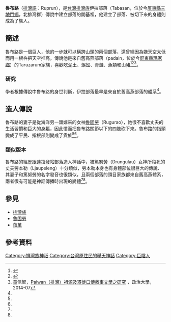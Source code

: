 '''魯布路'''（[[排灣語|排灣語]]：Ruprun），是[[台灣|台灣]][[排灣族|排灣族]]伊拉部落（Tabasan，位於今[[屏東縣|屏東縣]][[三地門鄉|三地門鄉]]，北排灣群）傳說中建立部落的開基祖，他建立了部落、被切下來的身體則成為了族人。
==簡述==
魯布路是一個巨人，他的一步就可以橫跨山頭的兩個部落，還曾經因為嫌天空太低而用一根杵把天空推高。傳說他是來自舊高燕部落（padain，位於今[[屏東縣|屏東縣]][[瑪家鄉|瑪家鄉]]）的Taruzarum家族，喜歡吃泥土、蜈蚣、青蛙、魚類和山豬<ref name="排灣族傳說集">{{cite book|author=小林保祥|title=排灣族傳說集－台灣原住民研究資料叢書2|url=https://www.sanmin.com.tw/product/index/001570588|publisher=南天|date=1998|isbn=9789576384769|access-date=2020-12-20|archive-date=2020-07-20|archive-url=https://web.archive.org/web/20200720114932/https://www.sanmin.com.tw/product/index/001570588|dead-url=no}}</ref><ref name="番族慣習調查報告書 排灣族">{{cite book |author=小島由道、安原信三、小林保祥|title=《番族慣習調查報告書 排灣族》 |publisher=臺灣總督府臨時臺灣舊慣調查會|year=1920 |isbn=9576719739}}</ref><ref name="Paiwan（排灣）祖源及遷徙口傳敘事文學之研究">童信智，[https://nccur.lib.nccu.edu.tw/bitstream/140.119/74933/1/950301.pdf Paiwan（排灣）祖源及遷徙口傳敘事文學之研究] {{Wayback|url=https://nccur.lib.nccu.edu.tw/bitstream/140.119/74933/1/950301.pdf |date=20170808050822 }}，政治大學，2014-07</ref>。
===研究===
學者根據傳說中魯布路的身世判斷，伊拉部落最早是來自於舊高燕部落的體系<ref name="Paiwan（排灣）祖源及遷徙口傳敘事文學之研究"/>。
==造人傳說==
魯布路的妻子是從海洋另一頭嫁來的女神[[魯固勞|魯固勞]]（Rugurao），她很不喜歡丈夫的生活習慣和巨大的身軀，因此憤而把魯布路關節以下的四肢砍下來。魯布路的指頭變成了平民、指根部則變成了貴族<ref name="番族慣習調查報告書 排灣族"/><ref name="Paiwan（排灣）祖源及遷徙口傳敘事文學之研究"/>。
===類似版本===
{{main|篤努勞}}
魯布路的經歷跟達拉發站部落造人神話中，被篤努勞（Drungulau）女神所殺死的丈夫勞本勒（Ljaupeleng）十分類似，勞本勒本身也有身體部位很巨大的傳說、其妻子和篤努勞的名字發音也很類似，且兩個部落的頭目家族都來自舊高燕體系，兩者很有可能是神話傳播時出現的變體<ref name="番族慣習調查報告書 排灣族"/><ref name="Paiwan（排灣）祖源及遷徙口傳敘事文學之研究"/>。

==參見==
*[[排灣族|排灣族]]
*[[魯固勞|魯固勞]]
*[[菈萬|菈萬]]

==參考資料==
{{reflist}}

[[Category:排灣族神祇|Category:排灣族神祇]]
[[Category:台灣原住民的舉天神話|Category:台灣原住民的舉天神話]]
[[Category:巨陰人|Category:巨陰人]]
{{Myth-stub}}